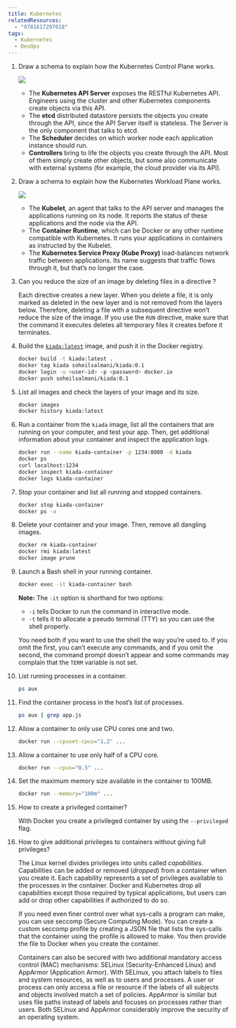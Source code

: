 ```yaml
---
title: Kubernetes
relatedResources:
  - "9781617297618"
tags:
  - Kubernetes
  - DevOps
---
```


1. Draw a schema to explain how the Kubernetes Control Plane works.

   <Solution>

   ![](/images/kubernetes-control-plane.png)

   - The **Kubernetes API Server** exposes the RESTful Kubernetes API. Engineers
     using the cluster and other Kubernetes components create objects via this
     API.
   - The **etcd** distributed datastore persists the objects you create through
     the API, since the API Server itself is stateless. The Server is the only
     component that talks to etcd.
   - The **Scheduler** decides on which worker node each application instance
     should run.
   - **Controllers** bring to life the objects you create through the API. Most
     of them simply create other objects, but some also communicate with
     external systems (for example, the cloud provider via its API).

   </Solution>

2. Draw a schema to explain how the Kubernetes Workload Plane works.

   <Solution>

   ![](/images/kubernetes-workload-plane.png)

   - The **Kubelet**, an agent that talks to the API server and manages the
     applications running on its node. It reports the status of these
     applications and the node via the API.
   - The **Container Runtime**, which can be Docker or any other runtime
     compatible with Kubernetes. It runs your applications in containers as
     instructed by the Kubelet.
   - The **Kubernetes Service Proxy (Kube Proxy)** load-balances network traffic
     between applications. Its name suggests that traffic flows through it, but
     that’s no longer the case.

   </Solution>

3. Can you reduce the size of an image by deleting files in a directive ?

   <Solution>

   Each directive creates a new layer. When you delete a file, it is only marked
   as deleted in the new layer and is not removed from the layers below.
   Therefore, deleting a file with a subsequent directive won’t reduce the size
   of the image. If you use the `RUN` directive, make sure that the command it
   executes deletes all temporary files it creates before it terminates.

   </Solution>

4. Build the
   [`kiada:latest`](https://github.com/luksa/kubernetes-in-action-2nd-edition/tree/master/Chapter02/kiada-0.1)
   image, and push it in the Docker registry.

   <Solution>

   ```sh
   docker build -t kiada:latest .
   docker tag kiada soheilsalmani/kiada:0.1
   docker login -u <user-id> -p <password> docker.io
   docker push soheilsalmani/kiada:0.1
   ```

   </Solution>

5. List all images and check the layers of your image and its size.

   <Solution>

   ```sh
   docker images
   docker history kiada:latest
   ```

   </Solution>

6. Run a container from the `kiada` image, list all the containers that are
   running on your computer, and test your app. Then, get additional information
   about your container and inspect the application logs.

   <Solution>

   ```sh
   docker run --name kiada-container -p 1234:8080 -d kiada
   docker ps
   curl localhost:1234
   docker inspect kiada-container
   docker logs kiada-container
   ```

   </Solution>

7. Stop your container and list all running and stopped containers.

   <Solution>

   ```sh
   docker stop kiada-container
   docker ps -a
   ```

   </Solution>

8. Delete your container and your image. Then, remove all dangling images.

   <Solution>

   ```sh
   docker rm kiada-container
   docker rmi kiada:latest
   docker image prune
   ```

   </Solution>

9. Launch a Bash shell in your running container.

   <Solution>

   ```sh
   docker exec -it kiada-container bash
   ```

   **Note:** The `-it` option is shorthand for two options:

   - `-i` tells Docker to run the command in interactive mode.
   - `-t` tells it to allocate a pseudo terminal (TTY) so you can use the shell
     properly.

   You need both if you want to use the shell the way you’re used to. If you
   omit the first, you can’t execute any commands, and if you omit the second,
   the command prompt doesn’t appear and some commands may complain that the
   `TERM` variable is not set.

   </Solution>

10. List running processes in a container.

    <Solution>

    ```sh
    ps aux
    ```

    </Solution>

11. Find the container process in the host’s list of processes.

    <Solution>

    ```sh
    ps aux | grep app.js
    ```

    </Solution>

12. Allow a container to only use CPU cores one and two.

    <Solution>

    ```sh
    docker run --cpuset-cpus="1,2" ...
    ```

    </Solution>

13. Allow a container to use only half of a CPU core.

    <Solution>

    ```sh
    docker run --cpus="0.5" ...
    ```

    </Solution>

14. Set the maximum memory size available in the container to 100MB.

    <Solution>

    ```sh
    docker run --memory="100m" ...
    ```

    </Solution>

15. How to create a privileged container?

    <Solution>

    With Docker you create a privileged container by using the `--privileged`
    flag.

    </Solution>

16. How to give additional privileges to containers without giving full
    privileges?

    <Solution>

    The Linux kernel divides privileges into units called _capabilities_.
    Capabilities can be added or removed (_dropped_) from a container when you
    create it. Each capability represents a set of privileges available to the
    processes in the container. Docker and Kubernetes drop all capabilities
    except those required by typical applications, but users can add or drop
    other capabilities if authorized to do so.

    If you need even finer control over what sys-calls a program can make, you
    can use seccomp (Secure Computing Mode). You can create a custom seccomp
    profile by creating a JSON file that lists the sys-calls that the container
    using the profile is allowed to make. You then provide the file to Docker
    when you create the container.

    Containers can also be secured with two additional mandatory access control
    (MAC) mechanisms: SELinux (Security-Enhanced Linux) and AppArmor
    (Application Armor). With SELinux, you attach labels to files and system
    resources, as well as to users and processes. A user or process can only
    access a file or resource if the labels of all subjects and objects involved
    match a set of policies. AppArmor is similar but uses file paths instead of
    labels and focuses on processes rather than users. Both SELinux and AppArmor
    considerably improve the security of an operating system.

    </Solution>
